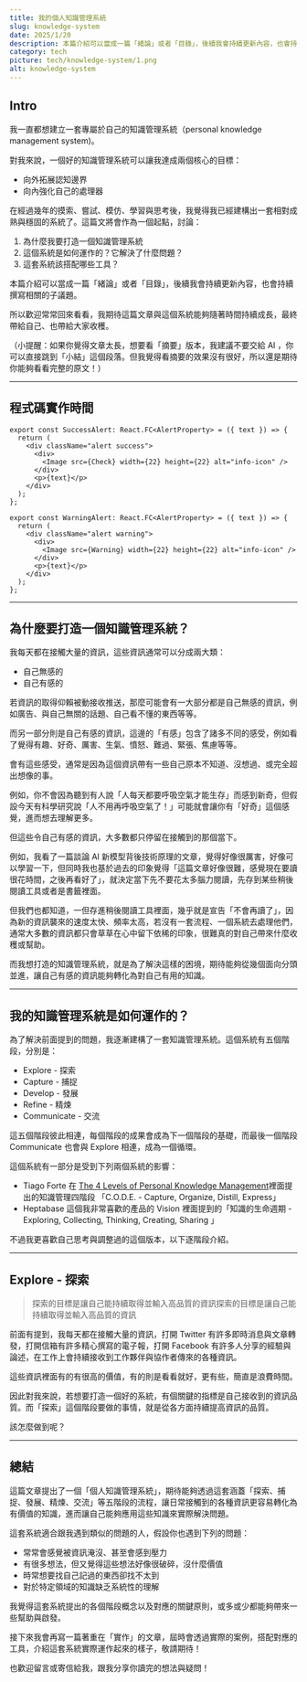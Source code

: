 ```yaml
---
title: 我的個人知識管理系統
slug: knowledge-system
date: 2025/1/20
description: 本篇介紹可以當成一篇「緒論」或者「目錄」，後續我會持續更新內容，也會持續撰寫相關的子議題。所以歡迎常常回來看看，我期待這篇文章與這個系統能夠隨著時間持續成長，最終帶給自己、也帶給大家收穫。
category: tech
picture: tech/knowledge-system/1.png
alt: knowledge-system
---
```


## Intro

我一直都想建立一套專屬於自己的知識管理系統（personal knowledge management system)。

對我來說，一個好的知識管理系統可以讓我達成兩個核心的目標：

- 向外拓展認知邊界
- 向內強化自己的處理器

在經過幾年的摸索、嘗試、模仿、學習與思考後，我覺得我已經建構出一套相對成熟與穩固的系統了。這篇文將會作為一個起點，討論：

1. 為什麼我要打造一個知識管理系統
2. 這個系統是如何運作的？它解決了什麼問題？
3. 這套系統該搭配哪些工具？

本篇介紹可以當成一篇「緒論」或者「目錄」，後續我會持續更新內容，也會持續撰寫相關的子議題。

所以歡迎常常回來看看，我期待這篇文章與這個系統能夠隨著時間持續成長，最終帶給自己、也帶給大家收穫。

（小提醒：如果你覺得文章太長，想要看「摘要」版本，我建議不要交給 AI ，你可以直接跳到「小結」這個段落。但我覺得看摘要的效果沒有很好，所以還是期待你能夠看看完整的原文！）

---

## 程式碼實作時間

```jsx:pages/index.tsx {1,3-5}
export const SuccessAlert: React.FC<AlertProperty> = ({ text }) => {
  return (
    <div className="alert success">
      <div>
        <Image src={Check} width={22} height={22} alt="info-icon" />
      </div>
      <p>{text}</p>
    </div>
  );
};

export const WarningAlert: React.FC<AlertProperty> = ({ text }) => {
  return (
    <div className="alert warning">
      <div>
        <Image src={Warning} width={22} height={22} alt="info-icon" />
      </div>
      <p>{text}</p>
    </div>
  );
};
```

---

## 為什麼要打造一個知識管理系統？

我每天都在接觸大量的資訊，這些資訊通常可以分成兩大類：

- 自己無感的
- 自己有感的

若資訊的取得仰賴被動接收推送，那麼可能會有一大部分都是自己無感的資訊，例如廣告、與自己無關的話題、自己看不懂的東西等等。

而另一部分則是自己有感的資訊，這邊的「有感」包含了諸多不同的感受，例如看了覺得有趣、好奇、厲害、生氣、憤怒、難過、緊張、焦慮等等。

會有這些感受，通常是因為這個資訊帶有一些自己原本不知道、沒想過、或完全超出想像的事。

例如，你不會因為聽到有人說「人每天都要呼吸空氣才能生存」而感到新奇，但假設今天有科學研究說「人不用再呼吸空氣了！」可能就會讓你有「好奇」這個感覺，進而想去理解更多。

但這些令自己有感的資訊，大多數都只停留在接觸到的那個當下。

例如，我看了一篇談論 AI 新模型背後技術原理的文章，覺得好像很厲害，好像可以學習一下，但同時我也基於過去的印象覺得「這篇文章好像很難，感覺現在要讀很花時間，之後再看好了」，就決定當下先不要花太多腦力閱讀，先存到某些稍後閱讀工具或者是書籤裡面。

但我們也都知道，一但存進稍後閱讀工具裡面，幾乎就是宣告「不會再讀了」，因為新的資訊襲來的速度太快、頻率太高，若沒有一套流程、一個系統去處理他們，通常大多數的資訊都只會草草在心中留下依稀的印象，很難真的對自己帶來什麼收穫或幫助。

而我想打造的知識管理系統，就是為了解決這樣的困境，期待能夠從幾個面向分頭並進，讓自己有感的資訊能夠轉化為對自己有用的知識。

---

## 我的知識管理系統是如何運作的？

為了解決前面提到的問題，我逐漸建構了一套知識管理系統。這個系統有五個階段，分別是：

- Explore - 探索
- Capture - 捕捉
- Develop - 發展
- Refine - 精煉
- Communicate - 交流

<BlogInsertImage path="tech/knowledge-system/loop.png" alt="222" />

這五個階段彼此相連，每個階段的成果會成為下一個階段的基礎，而最後一個階段 Communicate 也會與 Explore 相連，成為一個循環。

這個系統有一部分是受到下列兩個系統的影響：

- Tiago Forte 在 <a href="https://fortelabs.com/blog/the-4-levels-of-personal-knowledge-management/" target="_blank">The 4 Levels of Personal Knowledge Management</a>裡面提出的知識管理四階段 「C.O.D.E. - Capture, Organize, Distill, Express」
- Heptabase 這個我非常喜歡的產品的 Vision 裡面提到的「知識的生命週期 - Exploring, Collecting, Thinking, Creating, Sharing 」

不過我更喜歡自己思考與調整過的這個版本，以下逐階段介紹。

---

## Explore - 探索

> 探索的目標是讓自己能持續取得並輸入高品質的資訊探索的目標是讓自己能持續取得並輸入高品質的資訊

前面有提到，我每天都在接觸大量的資訊，打開 Twitter 有許多即時消息與文章轉發，打開信箱有許多精心撰寫的電子報，打開 Facebook 有許多人分享的經驗與論述，在工作上會持續接收到工作夥伴與協作者傳來的各種資訊。

這些資訊裡面有的有很高的價值，有的則是看看就好，更有些，簡直是浪費時間。

因此對我來說，若想要打造一個好的系統，有個關鍵的指標是自己接收到的資訊品質。而「探索」這個階段要做的事情，就是從各方面持續提高資訊的品質。

該怎麼做到呢？

<BlogInsertImage path="tech/knowledge-system/333.png" alt="333" />

---

## 總結

這篇文章提出了一個「個人知識管理系統」，期待能夠透過這套涵蓋「探索、捕捉、發展、精煉、交流」等五階段的流程，讓日常接觸到的各種資訊更容易轉化為有價值的知識，進而讓自己能夠應用這些知識來實際解決問題。

這套系統適合跟我遇到類似的問題的人，假設你也遇到下列的問題：

- 常常會感覺被資訊淹沒、甚至會感到壓力
- 有很多想法，但又覺得這些想法好像很破碎，沒什麼價值
- 時常想要找自己記過的東西卻找不太到
- 對於特定領域的知識缺乏系統性的理解

我覺得這套系統提出的各個階段概念以及對應的關鍵原則，或多或少都能夠帶來一些幫助與啟發。

接下來我會再寫一篇著重在「實作」的文章，屆時會透過實際的案例，搭配對應的工具，介紹這套系統實際運作起來的樣子，敬請期待！

也歡迎留言或寄信給我，跟我分享你讀完的想法與疑問！
